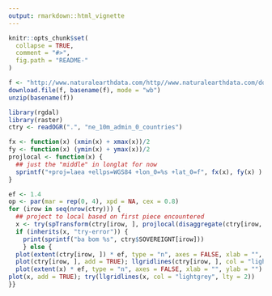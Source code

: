 ```yaml
---
output: rmarkdown::html_vignette
---
```


<!-- README.md is generated from README.Rmd. Please edit that file -->

```r
knitr::opts_chunk$set(
  collapse = TRUE,
  comment = "#>",
  fig.path = "README-"
)
```

```r
f <- "http://www.naturalearthdata.com/http//www.naturalearthdata.com/download/10m/cultural/ne_10m_admin_0_countries.zip"
download.file(f, basename(f), mode = "wb")
unzip(basename(f))
```

```r
library(rgdal)
library(raster)
ctry <- readOGR(".", "ne_10m_admin_0_countries")

fx <- function(x) (xmin(x) + xmax(x))/2
fy <- function(x) (ymin(x) + ymax(x))/2
projlocal <- function(x) {
  ## just the "middle" in longlat for now
  sprintf("+proj=laea +ellps=WGS84 +lon_0=%s +lat_0=f", fx(x), fy(x) )
}
```

```r
ef <- 1.4
op <- par(mar = rep(0, 4), xpd = NA, cex = 0.8)
for (irow in seq(nrow(ctry))) {
  ## project to local based on first piece encountered
  x <- try(spTransform(ctry[irow, ], projlocal(disaggregate(ctry[irow, ])[1L, ])))
  if (inherits(x, "try-error")) {
    print(sprintf("ba bom %s", ctry$SOVEREIGNT[irow]))
    } else {
  plot(extent(ctry[irow, ]) * ef, type = "n", axes = FALSE, xlab = "", ylab = "", main = x$SOVEREIGNT[irow])
  plot(ctry[irow, ], add = TRUE); llgridlines(ctry[irow, ], col = "lightgrey", lty = 2)
  plot(extent(x) * ef, type = "n", axes = FALSE, xlab = "", ylab = "")
plot(x, add = TRUE); try(llgridlines(x, col = "lightgrey", lty = 2))
}}


```
